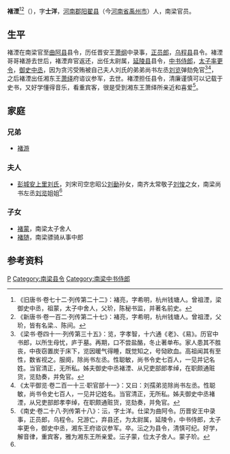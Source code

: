'''褚湮'''<ref>《旧唐书·卷七十二·列传第二十二》：褚亮，字希明，杭州钱塘人。曾祖湮，梁御史中丞，祖蒙，太子中舍人，父玠，陈秘书监，并著名前史。</ref><ref>《新唐书·卷一百二·列传第二十七》：褚亮，字希明，杭州钱塘人。曾祖湮，父玠，皆有名梁.、陈间。</ref>（{{bd|？||？||catIdx=C}}），字'''士洋'''，[[河南郡|河南郡]][[阳翟县|阳翟县]]（今[[河南省|河南省]][[禹州市|禹州市]]）人，南梁官员。

==生平==
褚湮在南梁官至[[曲阿县|曲阿县]]县令，历任晋安王[[萧纲|萧纲]]中录事，[[正员郎|正员郎]]，[[乌程县|乌程县]]县令。褚湮哥哥褚游去世后，褚湮弃官返还，出任太尉属，[[延陵县_(西晋)|延陵县]]县令，[[中书侍郎|中书侍郎]]，[[太子率更令|太子率更令]]，[[御史中丞|御史中丞]]，因为贪污受贿被自己夫人刘氏的弟弟尚书左丞[[刘览|刘览]]弹劾免官<ref name=autogenerated1>《梁书·卷四十一·列传第三十五》：览，字孝智，十六通《老》、《易》。历官中书郎，以所生母忧，庐于墓。再期，口不尝盐酪，冬止著单布。家人患其不胜丧，中夜窃置炭于床下，览因暖气得睡，既觉知之，号恸欧血。高祖闻其有至性，数省视之。服阕，除尚书左丞。性聪敏，尚书令史七百人，一见并记名姓。当官清正，无所私。姊夫御史中丞褚湮、从兄吏部郎孝绰，在职颇通赃货，览劾奏，并免官。</ref><ref>《太平御览·卷二百一十三·职官部十一》：又曰：刘孺弟览除尚书左丞。性聪敏，尚书令史七百人，一见并记姓名。当官清正，无所私。姊夫御史中丞褚湮，从兄吏部郎孝李绰，在职颇通赃货，览劾奏，并免官。</ref>，之后褚湮出任湘东王[[萧绎|萧绎]]府谘议参军，去世。褚湮担任县令，清廉谨慎可以记载于史书，又好学懂得音乐，看重宾客，很是受到湘东王萧绎所亲近和喜爱<ref>《南史·卷二十八·列传第十八》：沄，字士洋。仕梁为曲阿令。历晋安王中录事，正员郎，乌程令。兄游亡，弃县还，为太尉属，延陵令，中书侍郎，太子率更令，御史中丞，湘东王府谘议参军。卒。沄之为县令，清慎可纪。好学，解音律，重宾客，雅为湘东王所亲爱。沄子蒙，位太子舍人。蒙子玠。</ref>。

== 家庭 ==
{{main|河南褚氏世系图}}

=== 兄弟 ===
*[[褚游|褚游]]

=== 夫人 ===
*[[彭城刘氏|彭城安上里刘氏]]，刘宋司空忠昭公[[刘勔|刘勔]]孙女，南齐太常敬子[[刘悛|刘悛]]之女，南梁尚书左丞[[刘览|刘览]]姐姐<ref name=autogenerated1 />

=== 子女 ===
*[[褚蒙|褚蒙]]，南梁太子舍人
*[[褚随|褚随]]，南梁骠骑从事中郎

== 参考资料 ==
{{reflist}}

[[Category:河南褚氏|P]]
[[Category:南梁县令|Category:南梁县令]]
[[Category:南梁中书侍郎|Category:南梁中书侍郎]]